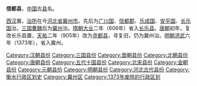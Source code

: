 '''信都县'''，[[中国|中国]]古[[县|县]]名。 

[[西汉|西汉]]置，[[治所|治所]]在今[[河北省|河北省]][[冀州市|冀州市]]。先后为[[广川国|广川国]]、[[信都郡|信都郡]]、[[乐成国|乐成国]]、[[安平国|安平国]]、[[长乐国|长乐国]]治。[[三国|三国]][[曹魏|曹魏]]后为[[冀州_(河北)|冀州]]治。[[隋朝|隋朝]][[大业_(年号)|大业]]二年（606年）省入[[长乐县_(隋朝)|长乐县]]。[[唐朝|唐朝]]初年，复改长乐县置，[[天祐_(唐朝)|天祐]]二年（905年）改为[[尧都县|尧都县]]，寻复旧，仍为冀州治。[[明朝|明朝]][[洪武|洪武]]六年（1373年），省入冀州。

{{河北行政区划小作品}}
[[Category:汉朝县份|Category:汉朝县份]]
[[Category:三国县份|Category:三国县份]]
[[Category:晋朝县份|Category:晋朝县份]]
[[Category:北朝县份|Category:北朝县份]] 
[[Category:唐朝县份|Category:唐朝县份]]
[[Category:五代十国县份|Category:五代十国县份]]
[[Category:北宋县份|Category:北宋县份]]
[[Category:金朝县份|Category:金朝县份]]
[[Category:元朝县份|Category:元朝县份]]
[[Category:明朝县份|Category:明朝县份]]
[[Category:河北古代县份|Category:河北古代县份]]
[[Category:衡水行政区划史|Category:衡水行政区划史]]
[[Category:冀州区|Category:冀州区]]
[[Category:1373年废除的行政区划|Category:1373年废除的行政区划]]